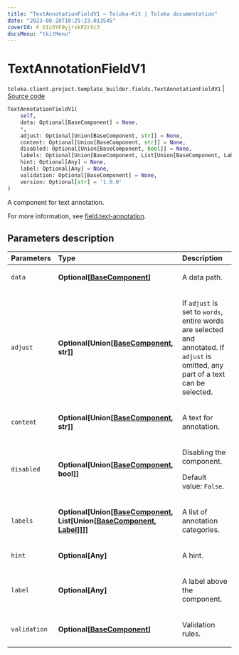 ```yaml
---
title: "TextAnnotationFieldV1 — Toloka-Kit | Toloka documentation"
date: "2023-08-28T10:25:23.013545"
coverId: F_bIcOYF9yjrxkPZrXc3
docsMenu: "tkitMenu"
---
```


# TextAnnotationFieldV1

`toloka.client.project.template_builder.fields.TextAnnotationFieldV1` | [Source code](https://github.com/Toloka/toloka-kit/blob/v1.2.1/src/client/project/template_builder/fields.py#L487)

```python
TextAnnotationFieldV1(
    self,
    data: Optional[BaseComponent] = None,
    *,
    adjust: Optional[Union[BaseComponent, str]] = None,
    content: Optional[Union[BaseComponent, str]] = None,
    disabled: Optional[Union[BaseComponent, bool]] = None,
    labels: Optional[Union[BaseComponent, List[Union[BaseComponent, Label]]]] = None,
    hint: Optional[Any] = None,
    label: Optional[Any] = None,
    validation: Optional[BaseComponent] = None,
    version: Optional[str] = '1.0.0'
)
```

A component for text annotation.

For more information, see [field.text-annotation](/docs/template-builder/reference/field.text-annotation).

## Parameters description

| Parameters | Type | Description |
| :----------| :----| :-----------|
`data`|**Optional\[[BaseComponent](/docs/toloka-kit/reference/toloka.client.project.template_builder.base.BaseComponent)\]**|<p>A data path.</p>
`adjust`|**Optional\[Union\[[BaseComponent](/docs/toloka-kit/reference/toloka.client.project.template_builder.base.BaseComponent), str\]\]**|<p>If `adjust` is set to `words`, entire words are selected and annotated. If `adjust` is omitted, any part of a text can be selected.</p>
`content`|**Optional\[Union\[[BaseComponent](/docs/toloka-kit/reference/toloka.client.project.template_builder.base.BaseComponent), str\]\]**|<p>A text for annotation.</p>
`disabled`|**Optional\[Union\[[BaseComponent](/docs/toloka-kit/reference/toloka.client.project.template_builder.base.BaseComponent), bool\]\]**|<p>Disabling the component. </p><p>Default value: `False`.</p>
`labels`|**Optional\[Union\[[BaseComponent](/docs/toloka-kit/reference/toloka.client.project.template_builder.base.BaseComponent), List\[Union\[[BaseComponent](/docs/toloka-kit/reference/toloka.client.project.template_builder.base.BaseComponent), [Label](/docs/toloka-kit/reference/toloka.client.project.template_builder.fields.TextAnnotationFieldV1.Label)\]\]\]\]**|<p>A list of annotation categories.</p>
`hint`|**Optional\[Any\]**|<p>A hint.</p>
`label`|**Optional\[Any\]**|<p>A label above the component.</p>
`validation`|**Optional\[[BaseComponent](/docs/toloka-kit/reference/toloka.client.project.template_builder.base.BaseComponent)\]**|<p>Validation rules.</p>